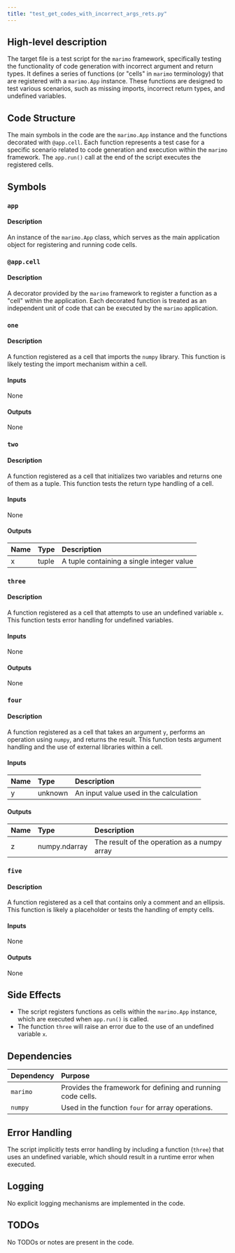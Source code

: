 ```yaml
---
title: "test_get_codes_with_incorrect_args_rets.py"
---
```


## High-level description

The target file is a test script for the `marimo` framework, specifically testing the functionality of code generation with incorrect argument and return types. It defines a series of functions (or "cells" in `marimo` terminology) that are registered with a `marimo.App` instance. These functions are designed to test various scenarios, such as missing imports, incorrect return types, and undefined variables.

## Code Structure

The main symbols in the code are the `marimo.App` instance and the functions decorated with `@app.cell`. Each function represents a test case for a specific scenario related to code generation and execution within the `marimo` framework. The `app.run()` call at the end of the script executes the registered cells.

## Symbols

### `app`
#### Description
An instance of the `marimo.App` class, which serves as the main application object for registering and running code cells.

### `@app.cell`
#### Description
A decorator provided by the `marimo` framework to register a function as a "cell" within the application. Each decorated function is treated as an independent unit of code that can be executed by the `marimo` application.

### `one`
#### Description
A function registered as a cell that imports the `numpy` library. This function is likely testing the import mechanism within a cell.

#### Inputs
None

#### Outputs
None

### `two`
#### Description
A function registered as a cell that initializes two variables and returns one of them as a tuple. This function tests the return type handling of a cell.

#### Inputs
None

#### Outputs
| Name | Type | Description |
|:-----|:-----|:------------|
| x | tuple | A tuple containing a single integer value |

### `three`
#### Description
A function registered as a cell that attempts to use an undefined variable `x`. This function tests error handling for undefined variables.

#### Inputs
None

#### Outputs
None

### `four`
#### Description
A function registered as a cell that takes an argument `y`, performs an operation using `numpy`, and returns the result. This function tests argument handling and the use of external libraries within a cell.

#### Inputs
| Name | Type | Description |
|:-----|:-----|:------------|
| y | unknown | An input value used in the calculation |

#### Outputs
| Name | Type | Description |
|:-----|:-----|:------------|
| z | numpy.ndarray | The result of the operation as a numpy array |

### `five`
#### Description
A function registered as a cell that contains only a comment and an ellipsis. This function is likely a placeholder or tests the handling of empty cells.

#### Inputs
None

#### Outputs
None

## Side Effects

- The script registers functions as cells within the `marimo.App` instance, which are executed when `app.run()` is called.
- The function `three` will raise an error due to the use of an undefined variable `x`.

## Dependencies

| Dependency | Purpose |
|:-----------|:--------|
| `marimo` | Provides the framework for defining and running code cells. |
| `numpy` | Used in the function `four` for array operations. |

## Error Handling

The script implicitly tests error handling by including a function (`three`) that uses an undefined variable, which should result in a runtime error when executed.

## Logging

No explicit logging mechanisms are implemented in the code.

## TODOs

No TODOs or notes are present in the code.